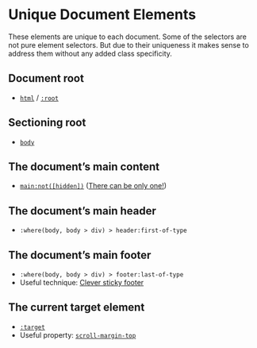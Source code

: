 
<Meta title="Elements/wip/Document" />

# Unique Document Elements

These elements are unique to each document. Some of the selectors are not pure element selectors.
But due to their uniqueness it makes sense to address them without any added class specificity.

## Document root

- [`html`](https://developer.mozilla.org/en-US/docs/Web/HTML/Element/html) /
  [`:root`](https://developer.mozilla.org/en-US/docs/Web/CSS/:root)

## Sectioning root

- [`body`](https://developer.mozilla.org/en-US/docs/Web/HTML/Element/body)

## The document’s main content

- [`main:not([hidden])`](https://developer.mozilla.org/en-US/docs/Web/HTML/Element/main)
  ([There can be only one!](https://html.spec.whatwg.org/multipage/grouping-content.html#the-main-element:attr-hidden))

## The document’s main header

- `:where(body, body > div) > header:first-of-type`

## The document’s main footer

- `:where(body, body > div) > footer:last-of-type`
- Useful technique: [Clever sticky footer](https://css-tricks.com/a-clever-sticky-footer-technique/)

## The current target element

- [`:target`](https://developer.mozilla.org/en-US/docs/Web/CSS/:target)
- Useful property: [`scroll-margin-top`](https://developer.mozilla.org/en-US/docs/Web/CSS/scroll-margin-top)
